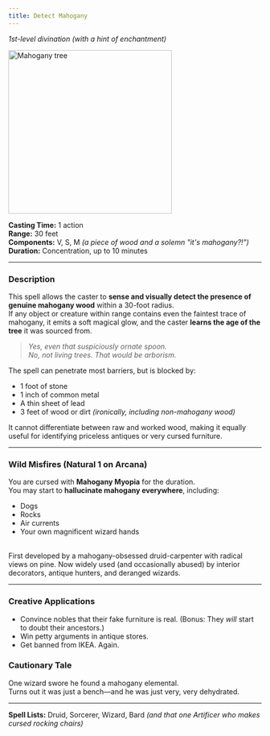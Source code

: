 ```yaml
---
title: Detect Mahogany
---
```



*1st-level divination (with a hint of enchantment)*

<img src="https://cdn.leonardo.ai/users/e9df9e5e-8c47-4d7f-87b3-195ea30587b1/generations/d4a16113-21af-49ef-bb86-a3542fedcb20/Leonardo_Phoenix_09_A_whimsical_fantasy_wizard_with_a_long_flo_1.jpg" alt="Mahogany tree" width="325"/>

**Casting Time:** 1 action  
**Range:** 30 feet  
**Components:** V, S, M *(a piece of wood and a solemn "it's mahogany?!")*  
**Duration:** Concentration, up to 10 minutes

---

### Description

This spell allows the caster to **sense and visually detect the presence of genuine mahogany wood** within a 30-foot radius.  
If any object or creature within range contains even the faintest trace of mahogany, it emits a soft magical glow, and the caster **learns the age of the tree** it was sourced from.

> *Yes, even that suspiciously ornate spoon.*  
> *No, not living trees. That would be arborism.*

The spell can penetrate most barriers, but is blocked by:
- 1 foot of stone  
- 1 inch of common metal  
- A thin sheet of lead  
- 3 feet of wood or dirt *(ironically, including non-mahogany wood)*

It cannot differentiate between raw and worked wood, making it equally useful for identifying priceless antiques or very cursed furniture.

---

### Wild Misfires (Natural 1 on Arcana)

You are cursed with **Mahogany Myopia** for the duration.  
You may start to **hallucinate mahogany everywhere**, including:
- Dogs  
- Rocks  
- Air currents  
- Your own magnificent wizard hands

<br/>
<NoteBox>
First developed by a mahogany-obsessed druid-carpenter with radical views on pine.  
Now widely used (and occasionally abused) by interior decorators, antique hunters, and deranged wizards.
</NoteBox>

---

### Creative Applications
- Convince nobles that their fake furniture is real. (Bonus: They *will* start to doubt their ancestors.)
- Win petty arguments in antique stores.
- Get banned from IKEA. Again.

### Cautionary Tale
One wizard swore he found a mahogany elemental.  
Turns out it was just a bench—and he was just very, very dehydrated.

---

**Spell Lists:** Druid, Sorcerer, Wizard, Bard *(and that one Artificer who makes cursed rocking chairs)*
